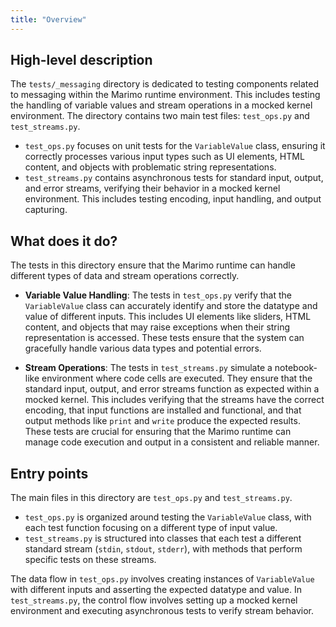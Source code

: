 ```yaml
---
title: "Overview"
---
```


## High-level description

The `tests/_messaging` directory is dedicated to testing components related to messaging within the Marimo runtime environment. This includes testing the handling of variable values and stream operations in a mocked kernel environment. The directory contains two main test files: `test_ops.py` and `test_streams.py`. 

- `test_ops.py` focuses on unit tests for the `VariableValue` class, ensuring it correctly processes various input types such as UI elements, HTML content, and objects with problematic string representations.
- `test_streams.py` contains asynchronous tests for standard input, output, and error streams, verifying their behavior in a mocked kernel environment. This includes testing encoding, input handling, and output capturing.

## What does it do?

The tests in this directory ensure that the Marimo runtime can handle different types of data and stream operations correctly. 

- **Variable Value Handling**: The tests in `test_ops.py` verify that the `VariableValue` class can accurately identify and store the datatype and value of different inputs. This includes UI elements like sliders, HTML content, and objects that may raise exceptions when their string representation is accessed. These tests ensure that the system can gracefully handle various data types and potential errors.

- **Stream Operations**: The tests in `test_streams.py` simulate a notebook-like environment where code cells are executed. They ensure that the standard input, output, and error streams function as expected within a mocked kernel. This includes verifying that the streams have the correct encoding, that input functions are installed and functional, and that output methods like `print` and `write` produce the expected results. These tests are crucial for ensuring that the Marimo runtime can manage code execution and output in a consistent and reliable manner.

## Entry points

The main files in this directory are `test_ops.py` and `test_streams.py`. 

- `test_ops.py` is organized around testing the `VariableValue` class, with each test function focusing on a different type of input value.
- `test_streams.py` is structured into classes that each test a different standard stream (`stdin`, `stdout`, `stderr`), with methods that perform specific tests on these streams.

The data flow in `test_ops.py` involves creating instances of `VariableValue` with different inputs and asserting the expected datatype and value. In `test_streams.py`, the control flow involves setting up a mocked kernel environment and executing asynchronous tests to verify stream behavior.